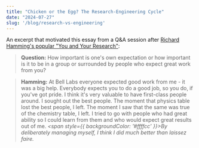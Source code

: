 ```yaml
---
title: "Chicken or the Egg? The Research-Engineering Cycle"
date: "2024-07-27"
slug: '/blog/research-vs-engineering'
---
```


An excerpt that motivated this essay from a Q&A session after [Richard Hamming's popular "You and Your Research"](https://www.cs.virginia.edu/~robins/YouAndYourResearch.html):

 > **Question:** How important is one's own expectation or how important is 
it to be in a group or surrounded by people who expect great work from you? 

 > **Hamming:** At Bell Labs everyone expected good work from me - it was a 
big help. Everybody expects you to do a good job, so you do, if you've got 
pride. I think it's very valuable to have first-class people around. I sought 
out the best people. The moment that physics table lost the best people, I left. 
The moment I saw that the same was true of the chemistry table, I left. I tried 
to go with people who had great ability so I could learn from them and who would 
expect great results out of me. *<span style={{ backgroundColor: '#ffffcc' }}>By deliberately managing myself, I think I did 
much better than laissez faire.</span>*

